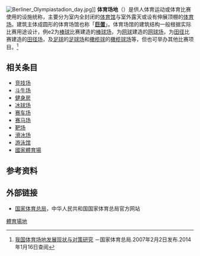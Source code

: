 [[File:Berliner_Olympiastadion_day.jpg|thumb]]]]
'''体育场地'''（{{lang-en|'''sport venue'''}}）是供人体育运动或体育比赛使用的设施统称，主要分为室内全封闭的[[体育馆|体育馆]]与室外露天或设有伸展顶棚的[[体育场|体育场]]。建筑主体成圆形的体育场馆也称「'''[[巨蛋|巨蛋]]'''」。体育场馆的建筑结构一般根据实际比赛用途设计，例e2为[[棒球|棒球]]比赛建造的[[棒球场|棒球场]]，为[[网球|网球]]建造的[[网球场|网球场]]，为[[田径|田径]]比赛建造的[[田径场|田径场]]，及[[足球|足球]]的[[足球场|足球场]]和[[橄榄球|橄榄球]]的[[橄榄球场|橄榄球场]]等，但也可举办其他比赛项目。<ref>[http://www.sport.gov.cn/n16/n1152/n2523/n377568/n377613/n377748/392132.html 我国体育场地发展现状与对策研究] {{Wayback|url=http://www.sport.gov.cn/n16/n1152/n2523/n377568/n377613/n377748/392132.html |date=20140116211755 }}－国家体育总局.2007年2月2日发布.2014年1月16日查阅</ref>

==相关条目==
*[[竞技场|竞技场]]
*[[斗牛场|斗牛场]]
*[[健身房|健身房]]
*[[冰球场|冰球场]]
*[[赛车场|赛车场]]
*[[赛马场|赛马场]]
*[[靶场|靶场]]
*[[滑冰场|滑冰场]]
*[[游泳馆|游泳馆]]
*[[國家體育場|國家體育場]]

==参考资料==
{{Reflist}}

==外部链接==
* [http://www.sport.gov.cn/ 国家体育总局]{{Wayback|url=http://www.sport.gov.cn/ |date=20140107001030 }}，中华人民共和国国家体育总局官方网站

{{体育建筑小作品}}

[[Category:體育場地|]]